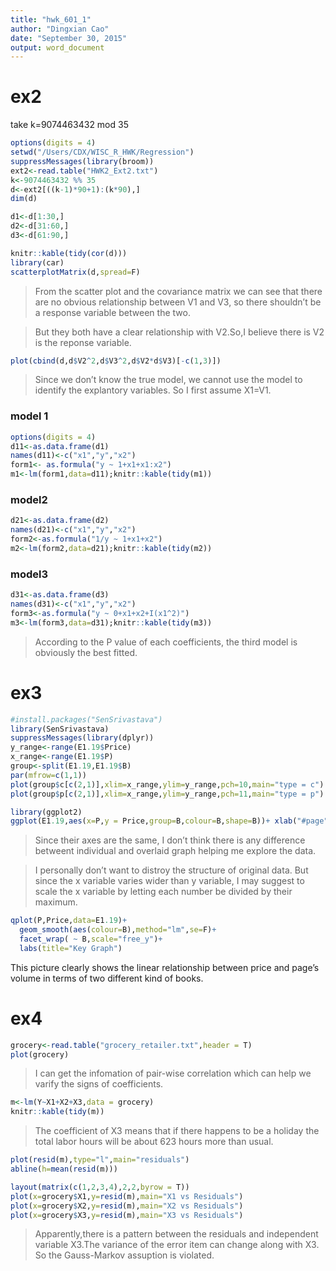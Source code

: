 ```yaml
---
title: "hwk_601_1"
author: "Dingxian Cao"
date: "September 30, 2015"
output: word_document
---
```


# ex2
take k=9074463432 mod 35

```r
options(digits = 4)
setwd("/Users/CDX/WISC_R_HWK/Regression")
suppressMessages(library(broom))
ext2<-read.table("HWK2_Ext2.txt")
k<-9074463432 %% 35
d<-ext2[((k-1)*90+1):(k*90),]
dim(d)

d1<-d[1:30,]
d2<-d[31:60,]
d3<-d[61:90,]

knitr::kable(tidy(cor(d)))
library(car)
scatterplotMatrix(d,spread=F)

```  

>From the scatter plot and the covariance matrix we can see that there are no obvious relationship between V1 and V3, so there shouldn't be a response variable between the two.    

>But they both have a clear relationship with V2.So,I believe there is V2 is the reponse variable.   

```r
plot(cbind(d,d$V2^2,d$V3^2,d$V2*d$V3)[-c(1,3)])
```

>Since we don't know the true model, we cannot use the model to identify the explantory variables. So I first assume X1=V1.

### model 1
```r
options(digits = 4)
d11<-as.data.frame(d1)
names(d11)<-c("x1","y","x2")
form1<- as.formula("y ~ 1+x1+x1:x2")
m1<-lm(form1,data=d11);knitr::kable(tidy(m1))
```

### model2 
```r
d21<-as.data.frame(d2)
names(d21)<-c("x1","y","x2")
form2<-as.formula("1/y ~ 1+x1+x2")
m2<-lm(form2,data=d21);knitr::kable(tidy(m2))

```

### model3
```r
d31<-as.data.frame(d3)
names(d31)<-c("x1","y","x2")
form3<-as.formula("y ~ 0+x1+x2+I(x1^2)")
m3<-lm(form3,data=d31);knitr::kable(tidy(m3))

```  

>According to the P value of each coefficients, the third model is obviously the best fitted.  

# ex3   

```r
#install.packages("SenSrivastava")
library(SenSrivastava)
suppressMessages(library(dplyr))
y_range<-range(E1.19$Price)
x_range<-range(E1.19$P)
group<-split(E1.19,E1.19$B)
par(mfrow=c(1,1))
plot(group$c[c(2,1)],xlim=x_range,ylim=y_range,pch=10,main="type = c")
plot(group$p[c(2,1)],xlim=x_range,ylim=y_range,pch=11,main="type = p")

library(ggplot2)
ggplot(E1.19,aes(x=P,y = Price,group=B,colour=B,shape=B))+ xlab("#page")+geom_line()
```  

>Since their axes are the same, I don't think there is any difference betweent individual and overlaid graph helping me explore the data.

>I personally don't want to distroy the structure of original data. But since the x variable varies wider than y variable, I may suggest to scale the x variable by letting each number be divided by their maximum.

```r
qplot(P,Price,data=E1.19)+
  geom_smooth(aes(colour=B),method="lm",se=F)+
  facet_wrap( ~ B,scale="free_y")+
  labs(title="Key Graph")

```

This picture clearly shows the linear relationship between price and page's volume in terms of two different kind of books.


# ex4  

```r
grocery<-read.table("grocery_retailer.txt",header = T)
plot(grocery)
```  

>I can get the infomation of pair-wise correlation which can help we varify the signs of coefficients.

```r
m<-lm(Y~X1+X2+X3,data = grocery)
knitr::kable(tidy(m))
```  

>The coefficient of X3 means that if there happens to be a holiday the total labor hours will be about 623 hours more than usual.

```r
plot(resid(m),type="l",main="residuals")
abline(h=mean(resid(m)))

layout(matrix(c(1,2,3,4),2,2,byrow = T))
plot(x=grocery$X1,y=resid(m),main="X1 vs Residuals")
plot(x=grocery$X2,y=resid(m),main="X2 vs Residuals")
plot(x=grocery$X3,y=resid(m),main="X3 vs Residuals")
```

>Apparently,there is a pattern between the residuals and independent variable X3.The variance of the error item can change along with X3. So the Gauss-Markov assuption is violated.


